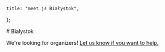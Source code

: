 	title: "meet.js Białystok",
};

<div className="prose dark:prose-invert max-w-none space-y-8 my-8">
  # Białystok

  We're looking for organizers! [Let us know if you want to help.](mailto:contact@meetjs.pl)
</div>